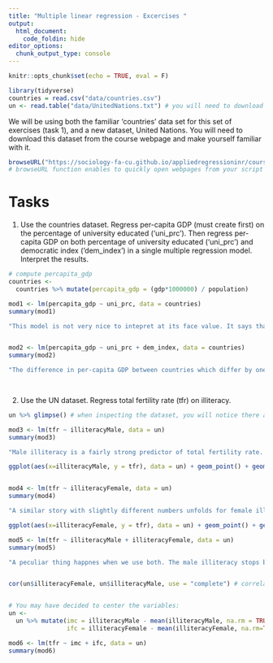 ```yaml
---
title: "Multiple linear regression - Excercises "
output:
  html_document:
    code_foldin: hide
editor_options: 
  chunk_output_type: console
---
```


```r
knitr::opts_chunk$set(echo = TRUE, eval = F)
```

```r
library(tidyverse)
countries = read.csv("data/countries.csv")
un <- read.table("data/UnitedNations.txt") # you will need to download as .txt the UnitedNations data set
```

We will be using both the familiar 'countries' data set for this set of exercises (task 1), and a new dataset, United Nations. You will need to download this dataset from the course webpage and make yourself familiar with it.   

```r

browseURL("https://sociology-fa-cu.github.io/appliedregressioninr/course_data.html") 
# browseURL function enables to quickly open webpages from your script

```

# Tasks

1) Use the countries dataset. Regress per-capita GDP (must create first) on the percentage of university educated ('uni_prc'). Then regress per-capita GDP on both percentage of university educated ('uni_prc') and democratic index ('dem_index') in a single multiple regression model. Interpret the results.

```r
# compute percapita_gdp
countries <-
  countries %>% mutate(percapita_gdp = (gdp*1000000) / population)

mod1 <- lm(percapita_gdp ~ uni_prc, data = countries)
summary(mod1)

"This model is not very nice to intepret at its face value. It says that percapita GDP of a country with no university educated people is -26404 EUR. A non-sensical value which result from the fact that there are no countries without university educated people (yet we extrapolate to such hypothetical countires). It further says that the difference between the hypothetical countries with no uni educated and countries with all people having university degree is 197313 EUR. From this, we can easily calculate that the difference in percapita GDP between two countries which differ by 1 percentage point in their proportion of uni educated people is 1973 EUR (197313 / 100). The difference is statistically significant from 0."


mod2 <- lm(percapita_gdp ~ uni_prc + dem_index, data = countries)
summary(mod2)

"The difference in per-capita GDP between countries which differ by one point in their democratic index (ten point scale) AND have the same proportion of university educated is 16310 EUR on average. This is a huge difference substantially and it is also statistically significant. Notice that the coefficient for 'uni_prc' went down dramatically to only 34543 EUR. In other words, for two countries with the same democratic index and differing by 1 percentage point in their proportion of university educated, the difference in per capita GDP only 345 EUR, a number which is likely some random noise given the broad standard errors."

  
```


2) Use the UN dataset. Regress total fertility rate (tfr) on illiteracy. 

```r
un %>% glimpse() # when inspecting the dataset, you will notice there are two variables for illiteracy - one for males and one for females. Let's see what happens when we use the male illiteracy, the female illiteracy and when we use both.

mod3 <- lm(tfr ~ illiteracyMale, data = un)
summary(mod3)

"Male illiteracy is a fairly strong predictor of total fertility rate. For each percetnage point of male illiteracy, total fertility rate goes up by 0.068 children per woman. In other words, if two countries differ by 15 (1/0.068) percentage points in male illiteracy, the one with more illiteracy is expected to have 1 more child born per woman."

ggplot(aes(x=illiteracyMale, y = tfr), data = un) + geom_point() + geom_smooth(method="lm")


mod4 <- lm(tfr ~ illiteracyFemale, data = un)
summary(mod4)

"A similar story with slightly different numbers unfolds for female illitaracy, only the beta is a bit smaller."

ggplot(aes(x=illiteracyFemale, y = tfr), data = un) + geom_point() + geom_smooth(method="lm")

mod5 <- lm(tfr ~ illiteracyMale + illiteracyFemale, data = un)
summary(mod5)

"A peculiar thing happnes when we use both. The male illiteracy stops being statistically significant. We know that regression coefficients in MLR are in part dependent on other predictors in the model. This, however, is an extreme example. When two variables are very strongly correlated, like male and female illiteracy, it becomes difficult for the regression analysis to evaluate their independent (net) effect. This is called multicolinearity and we will address this issue in more detail later in the course. Generally, it is better to just use on of the two variables in the final model as the second one, while being a strong predictor in simple linear model, adds (almost) no new information."


cor(un$illiteracyFemale, un$illiteracyMale, use = "complete") # correlation is extreamly high between the two predictors


# You may have decided to center the variables:
un <-
  un %>% mutate(imc = illiteracyMale - mean(illiteracyMale, na.rm = TRUE),
                ifc = illiteracyFemale - mean(illiteracyFemale, na.rm=TRUE))

mod6 <- lm(tfr ~ imc + ifc, data = un)
summary(mod6)
```

